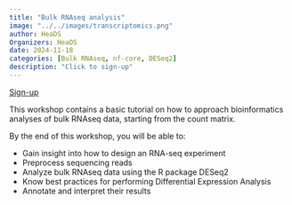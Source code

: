 ```yaml
---
title: "Bulk RNAseq analysis"
image: "../../images/transcriptomics.png"
author: HeaDS
Organizers: HeaDS
date: 2024-11-18
categories: [Bulk RNAseq, nf-core, DESeq2]
description: "Click to sign-up"
---
```


[Sign-up](https://eventsignup.ku.dk/rnaseq-nov2024/conference)

This workshop contains a basic tutorial on how to approach bioinformatics analyses of bulk RNAseq data, starting from the count matrix.

By the end of this workshop, you will be able to:

- Gain insight into how to design an RNA-seq experiment
- Preprocess sequencing reads
- Analyze bulk RNAseq data using the R package DESeq2
- Know best practices for performing Differential Expression Analysis
- Annotate and interpret their results
